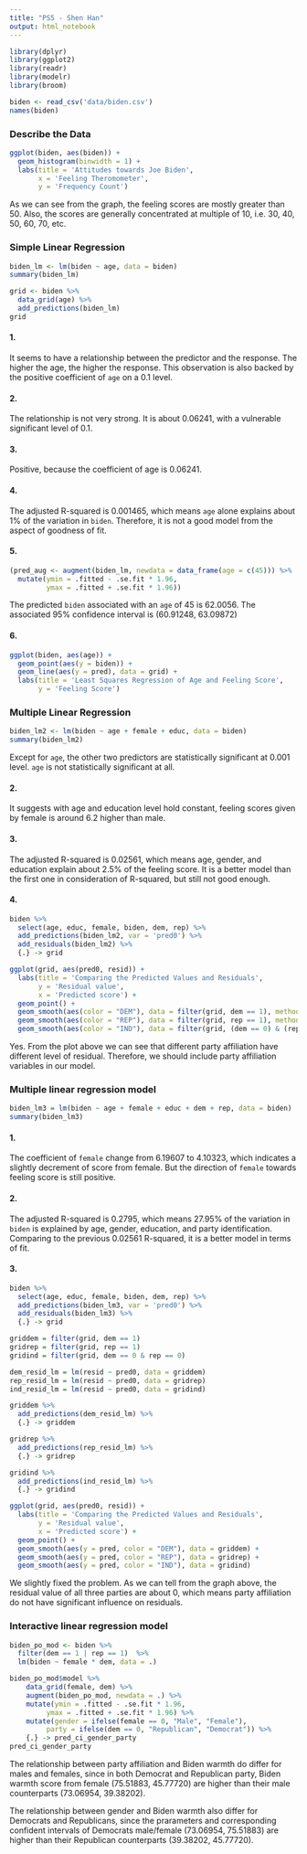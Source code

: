 ```yaml
---
title: "PS5 - Shen Han"
output: html_notebook
---
```


```r
library(dplyr)
library(ggplot2)
library(readr)
library(modelr)
library(broom)
```

```r
biden <- read_csv('data/biden.csv')
names(biden)
```

### Describe the Data

```r
ggplot(biden, aes(biden)) +
  geom_histogram(binwidth = 1) +
  labs(title = 'Attitudes towards Joe Biden',
       x = 'Feeling Theromometer',
       y = 'Frequency Count')
```

As we can see from the graph, the feeling scores are mostly greater than 50. Also, the scores are generally concentrated at multiple of 10, i.e. 30, 40, 50, 60, 70, etc.

### Simple Linear Regression
```r
biden_lm <- lm(biden ~ age, data = biden)
summary(biden_lm)
```

```r
grid <- biden %>%
  data_grid(age) %>%
  add_predictions(biden_lm)
grid
```

#### 1.
It seems to have a relationship between the predictor and the response. The higher the age, the higher the response. This observation is also backed by the positive coefficient of `age` on a 0.1 \alpha level.

#### 2.
The relationship is not very strong. It is about 0.06241, with a vulnerable significant level of 0.1.

#### 3.
Positive, because the coefficient of age is 0.06241.

#### 4.
The adjusted R-squared is 0.001465, which means `age` alone explains about 1% of the variation in `biden`. Therefore, it is not a good model from the aspect of goodness of fit.

#### 5.
```r
(pred_aug <- augment(biden_lm, newdata = data_frame(age = c(45))) %>%
  mutate(ymin = .fitted - .se.fit * 1.96, 
         ymax = .fitted + .se.fit * 1.96))
```
 The predicted `biden` associated with an `age` of 45 is 62.0056. The associated 95% confidence interval is (60.91248, 63.09872)
 
#### 6.
```r
ggplot(biden, aes(age)) +
  geom_point(aes(y = biden)) +
  geom_line(aes(y = pred), data = grid) +
  labs(title = 'Least Squares Regression of Age and Feeling Score',
       y = 'Feeling Score')
```

### Multiple Linear Regression
```r
biden_lm2 <- lm(biden ~ age + female + educ, data = biden)
summary(biden_lm2)
```

Except for `age`, the other two predictors are statistically significant at 0.001 level. `age` is not statistically significant at all.

#### 2. 

It suggests with age and education level hold constant, feeling scores given by female is around 6.2 higher than male.

#### 3.

The adjusted R-squared is 0.02561, which means age, gender, and education explain about 2.5% of the feeling score. It is a better model than the first one in consideration of R-squared, but still not good enough.

#### 4.

```r
biden %>% 
  select(age, educ, female, biden, dem, rep) %>%
  add_predictions(biden_lm2, var = 'pred0') %>%
  add_residuals(biden_lm2) %>%
  {.} -> grid

ggplot(grid, aes(pred0, resid)) +
  labs(title = 'Comparing the Predicted Values and Residuals',
       y = 'Residual value',
       x = 'Predicted score') +
  geom_point() +
  geom_smooth(aes(color = "DEM"), data = filter(grid, dem == 1), method = lm) +
  geom_smooth(aes(color = "REP"), data = filter(grid, rep == 1), method = lm) +
  geom_smooth(aes(color = "IND"), data = filter(grid, (dem == 0) & (rep == 0)), method = lm)
```

Yes. From the plot above we can see that different party affiliation have different level of residual. Therefore, we should include party affiliation variables in our model.

### Multiple linear regression model
```r
biden_lm3 = lm(biden ~ age + female + educ + dem + rep, data = biden)
summary(biden_lm3)
```
#### 1.
The coefficient of `female` change from 6.19607 to 4.10323, which indicates a slightly decrement of score from female. But the direction of `female` towards feeling score is still positive.

#### 2. 
The adjusted R-squared is 0.2795, which means 27.95% of the variation in `biden` is explained by age, gender, education, and party identification. Comparing to the previous 0.02561 R-squared, it is a better model in terms of fit.

#### 3.
```r
biden %>%
  select(age, educ, female, biden, dem, rep) %>%
  add_predictions(biden_lm3, var = 'pred0') %>%
  add_residuals(biden_lm3) %>%
  {.} -> grid

griddem = filter(grid, dem == 1)
gridrep = filter(grid, rep == 1)
gridind = filter(grid, dem == 0 & rep == 0)

dem_resid_lm = lm(resid ~ pred0, data = griddem)
rep_resid_lm = lm(resid ~ pred0, data = gridrep)
ind_resid_lm = lm(resid ~ pred0, data = gridind)

griddem %>%
  add_predictions(dem_resid_lm) %>%
  {.} -> griddem

gridrep %>%
  add_predictions(rep_resid_lm) %>%
  {.} -> gridrep

gridind %>%
  add_predictions(ind_resid_lm) %>%
  {.} -> gridind

ggplot(grid, aes(pred0, resid)) +
  labs(title = 'Comparing the Predicted Values and Residuals',
       y = 'Residual value',
       x = 'Predicted score') +
  geom_point() +
  geom_smooth(aes(y = pred, color = "DEM"), data = griddem) +
  geom_smooth(aes(y = pred, color = "REP"), data = gridrep) +
  geom_smooth(aes(y = pred, color = "IND"), data = gridind) 
```

We slightly fixed the problem. As we can tell from the graph above, the residual value of all three parties are about 0, which means party affiliation do not have significant influence on residuals.

### Interactive linear regression model
```r
biden_po_mod <- biden %>% 
  filter(dem == 1 | rep == 1)  %>%
  lm(biden ~ female * dem, data = .)

biden_po_mod$model %>%
    data_grid(female, dem) %>%
    augment(biden_po_mod, newdata = .) %>%
    mutate(ymin = .fitted - .se.fit * 1.96,
         ymax = .fitted + .se.fit * 1.96) %>%
    mutate(gender = ifelse(female == 0, "Male", "Female"),
         party = ifelse(dem == 0, "Republican", "Democrat")) %>%
    {.} -> pred_ci_gender_party
pred_ci_gender_party
```

The relationship between party affiliation and Biden warmth do differ for males and females, since in both Democrat and Republican party, Biden warmth score from female (75.51883, 45.77720) are higher than their male counterparts (73.06954, 39.38202).

The relationship between gender and Biden warmth also differ for Democrats and Republicans, since the prarameters and corresponding confident intervals of Democrats male/female (73.06954, 75.51883) are higher than their Republican counterparts (39.38202, 45.77720). 
